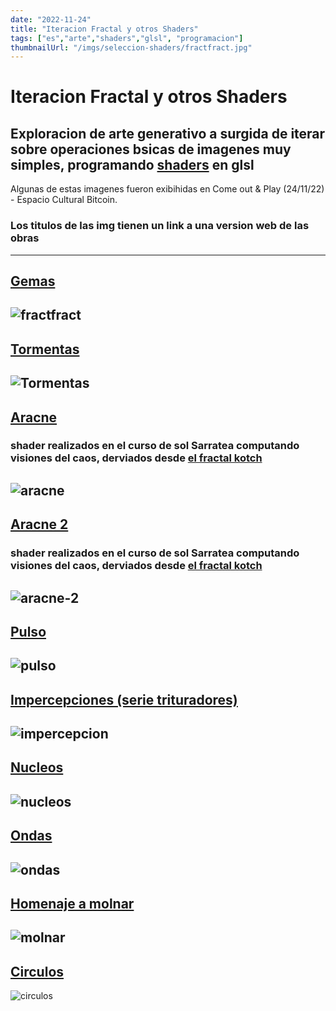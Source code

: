 ```yaml
---
date: "2022-11-24"
title: "Iteracion Fractal y otros Shaders"
tags: ["es","arte","shaders","glsl", "programacion"]
thumbnailUrl: "/imgs/seleccion-shaders/fractfract.jpg"
---
```



# Iteracion Fractal y otros Shaders
## Exploracion de arte generativo a surgida de iterar sobre operaciones bsicas de imagenes muy simples, programando [shaders](https://thebookofshaders.com/00/?lan=es) en glsl 

Algunas de estas imagenes fueron exibihidas en Come out & Play (24/11/22) - Espacio Cultural Bitcoin. 

### Los titulos de las img tienen un link a una version web de las obras


--------
## [Gemas](https://santitfg.github.io/seleccion-shaders/fractfract/)
![fractfract](/imgs/seleccion-shaders/fractfract.jpg)
--------
## [Tormentas](https://santitfg.github.io/seleccion-shaders/fullcolor/)
![Tormentas](/imgs/seleccion-shaders/fullcolor.jpg)
--------
## [Aracne](https://santitfg.github.io/seleccion-shaders/aracne)
###  shader realizados en el curso de sol Sarratea computando visiones del caos, derviados desde [el fractal kotch](https://lashaderwiki.solsarratea.world/cursos/tematicos/computando-visiones-del-caos-en-glsl-por-cceba-media-lab/descripcion-sobre-las-clases/clase-1)
![aracne](/imgs/seleccion-shaders/aracne.jpg)
--------
## [Aracne 2](https://santitfg.github.io/seleccion-shaders/aracne-2)
###  shader realizados en el curso de sol Sarratea computando visiones del caos, derviados desde [el fractal kotch](https://lashaderwiki.solsarratea.world/cursos/tematicos/computando-visiones-del-caos-en-glsl-por-cceba-media-lab/descripcion-sobre-las-clases/clase-1)
![aracne-2](/imgs/seleccion-shaders/aracne-2.jpg)
--------
## [Pulso](https://santitfg.github.io/seleccion-shaders/pulso)
![pulso](/imgs/seleccion-shaders/pulso.jpg)
--------
## [Impercepciones (serie trituradores)](https://santitfg.github.io/seleccion-shaders/impercepcion/)
![impercepcion](/imgs/seleccion-shaders/impercepcion.jpg)
--------
## [Nucleos](https://santitfg.github.io/seleccion-shaders/nucleos)
![nucleos](/imgs/seleccion-shaders/nucleos.jpg)
--------
## [Ondas](https://santitfg.github.io/seleccion-shaders/ondas)
![ondas](/imgs/seleccion-shaders/ondas.jpg)
--------
## [Homenaje a molnar](https://santitfg.github.io/seleccion-shaders/molnar)
![molnar](/imgs/seleccion-shaders/molnar.jpg)
--------
## [Circulos](https://santitfg.github.io/seleccion-shaders/circulos)
![circulos](/imgs/seleccion-shaders/circulos.jpg)

